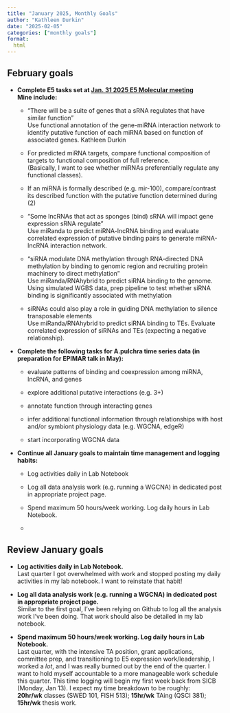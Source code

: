 ```yaml
---
title: "January 2025, Monthly Goals"
author: "Kathleen Durkin"
date: "2025-02-05"
categories: ["monthly goals"]
format:
  html
---
```


## **February goals**

-   **Complete E5 tasks set at [Jan. 31 2025 E5 Molecular meeting](https://docs.google.com/document/d/1Fdd6xC9tJmAf9Iydcf3er-YwabKmwK3jGVw4ppfxfhM/edit?tab=t.0#heading=h.ypc3i81lq7yf)\
    Mine include:**

    -   "There will be a suite of genes that a sRNA regulates that have similar function"\
        Use functional annotation of the gene-miRNA interaction network to identify putative function of each miRNA based on function of associated genes. Kathleen Durkin

    -   For predicted miRNA targets, compare functional composition of targets to functional composition of full reference. \
        (Basically, I want to see whether miRNAs preferentially regulate any functional classes).

    -   If an miRNA is formally described (e.g. mir-100), compare/contrast its described function with the putative function determined during (2)

    -   "Some lncRNAs that act as sponges (bind) sRNA will impact gene expression sRNA regulate"\
        Use miRanda to predict miRNA-lncRNA binding and evaluate correlated expression of putative binding pairs to generate miRNA-lncRNA interaction network.

    -   "siRNA modulate DNA methylation through RNA-directed DNA methylation by binding to genomic region and recruiting protein machinery to direct methylation"\
        Use miRanda/RNAhybrid to predict siRNA binding to the genome. Using simulated WGBS data, prep pipeline to test whether siRNA binding is significantly associated with methylation

    -   siRNAs could also play a role in guiding DNA methylation to silence transposable elements\
        Use miRanda/RNAhybrid to predict siRNA binding to TEs. Evaluate correlated expression of siRNAs and TEs (expecting a negative relationship).

-   **Complete the following tasks for A.pulchra time series data (in preparation for EPIMAR talk in May):**

    -   evaluate patterns of binding and coexpression among miRNA, lncRNA, and genes

    -   explore additional putative interactions (e.g. 3+)

    -   annotate function through interacting genes

    -   infer additional functional information through relationships with host and/or symbiont physiology data (e.g. WGCNA, edgeR)

    -   start incorporating WGCNA data

-   **Continue all January goals to maintain time management and logging habits:**

    -   Log activities daily in Lab Notebook

    -   Log all data analysis work (e.g. running a WGCNA) in dedicated post in appropriate project page.

    -   Spend maximum 50 hours/week working. Log daily hours in Lab Notebook.

    -   

## Review January goals

-   **Log activities daily in Lab Notebook.**\
    Last quarter I got overwhelmed with work and stopped posting my daily activities in my lab notebook. I want to reinstate that habit!

-   **Log all data analysis work (e.g. running a WGCNA) in dedicated post in appropriate project page.**\
    Similar to the first goal, I've been relying on Github to log all the analysis work I've been doing. That work should also be detailed in my lab notebook.

-   **Spend maximum 50 hours/week working. Log daily hours in Lab Notebook.**\
    Last quarter, with the intensive TA position, grant applications, committee prep, and transitioning to E5 expression work/leadership, I worked a *lot*, and I was really burned out by the end of the quarter. I want to hold myself accountable to a more manageable work schedule this quarter. This time logging will begin my first week back from SICB (Monday, Jan 13). I expect my time breakdown to be roughly:\
    **20hr/wk** classes (SWED 101, FISH 513); **15hr/wk** TAing (QSCI 381); **15hr/wk** thesis work.
